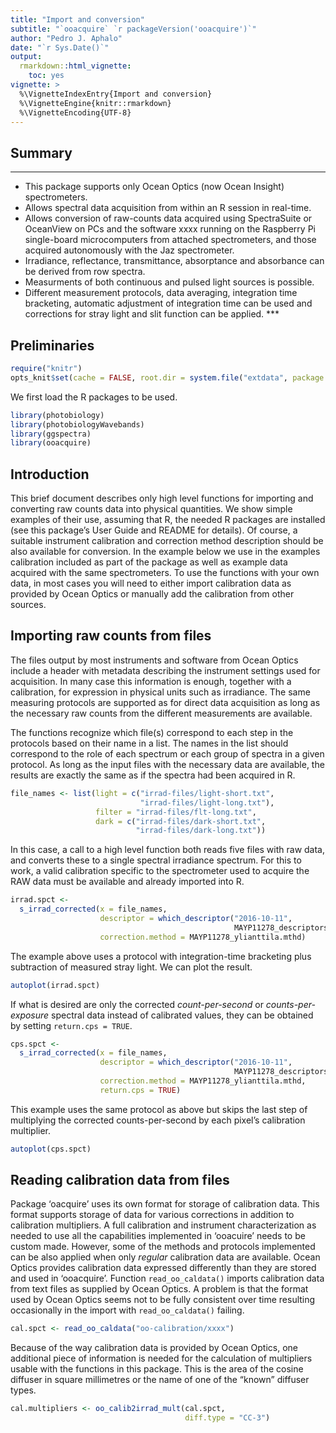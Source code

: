 ```yaml
---
title: "Import and conversion"
subtitle: "`ooacquire` `r packageVersion('ooacquire')`"
author: "Pedro J. Aphalo"
date: "`r Sys.Date()`"
output: 
  rmarkdown::html_vignette:
    toc: yes
vignette: >
  %\VignetteIndexEntry{Import and conversion}
  %\VignetteEngine{knitr::rmarkdown}
  %\VignetteEncoding{UTF-8}
---
```


## Summary
***
* This package supports only Ocean Optics (now Ocean Insight) spectrometers.
* Allows spectral data acquisition from within an R session in real-time.
* Allows conversion of raw-counts data acquired using SpectraSuite or
OceanView on PCs and the software xxxx running
on the Raspberry Pi single-board microcomputers from attached spectrometers, 
and those acquired autonomously with the Jaz spectrometer.
* Irradiance, reflectance, transmittance, absorptance and absorbance can be
derived from row spectra.
* Measurments of both continuous and pulsed light sources is possible.
* Different measurement protocols, data averaging, integration time
bracketing, automatic adjustment of integration time can be used and corrections 
for stray light and slit function can be applied.
***

## Preliminaries

```r
require("knitr")
opts_knit$set(cache = FALSE, root.dir = system.file("extdata", package = "ooacquire"))
```

We first load the R packages to be used.

```r
library(photobiology)
library(photobiologyWavebands)
library(ggspectra)
library(ooacquire)
```


## Introduction

This brief document describes only high level functions for importing and
converting raw counts data into physical quantities. We show simple examples of
their use, assuming that R, the needed R packages are installed (see this
package's User Guide and README for details). Of course, a suitable instrument
calibration and correction method description should be also available for
conversion. In the example below we use in the examples calibration included as
part of the package as well as example data acquired with the same
spectrometers. To use the functions with your own data, in most cases you will
need to either import calibration data as provided by Ocean Optics or manually
add the calibration from other sources.

## Importing raw counts from files

The files output by most instruments and software from Ocean Optics include a header with metadata describing the instrument settings used for acquisition. In many case this information is enough, together with a calibration, for expression in physical units such as irradiance. The same measuring protocols are supported as for direct data acquisition as long as the necessary raw counts from the different measurements are available.

The functions recognize which file(s) correspond to each step in the protocols based on their name in a list. The names in the list should correspond to the role of each spectrum or each group of spectra in a given protocol. As long as the input files with the necessary data are available, the results are exactly the same as if the
spectra had been acquired in R.

```r
file_names <- list(light = c("irrad-files/light-short.txt",
                             "irrad-files/light-long.txt"),
                   filter = "irrad-files/flt-long.txt",
                   dark = c("irrad-files/dark-short.txt",
                            "irrad-files/dark-long.txt"))
```

In this case, a call to a high level function both reads five files with raw data, and converts these to a single spectral irradiance spectrum. For this to work, a valid calibration specific to the spectrometer used to acquire the RAW data must be available and already imported into R.

```r
irrad.spct <- 
  s_irrad_corrected(x = file_names,
                    descriptor = which_descriptor("2016-10-11", 
                                                  MAYP11278_descriptors),
                    correction.method = MAYP11278_ylianttila.mthd)
```

The example above uses a protocol with integration-time bracketing plus subtraction of measured stray light. We can plot the result.

```r
autoplot(irrad.spct)
```

If what is desired are only the corrected _count-per-second_ or _counts-per-exposure_ spectral data instead of calibrated values, they can be obtained by setting `return.cps = TRUE`.

```r
cps.spct <- 
  s_irrad_corrected(x = file_names,
                    descriptor = which_descriptor("2016-10-11", 
                                                  MAYP11278_descriptors),
                    correction.method = MAYP11278_ylianttila.mthd,
                    return.cps = TRUE)
```

This example uses the same protocol as above but skips the last step of multiplying the corrected counts-per-second by each pixel's calibration multiplier.

```r
autoplot(cps.spct)
```

## Reading calibration data from files

Package 'oacquire' uses its own format for storage of calibration data. This format supports storage of data for various corrections in addition to calibration multipliers. A full calibration and instrument characterization as needed to use all the capabilities implemented in 'ooacuire' needs to be custom made. However, some of the methods and protocols implemented can be also applied when only _regular_ calibration data are available. Ocean Optics provides calibration data expressed differently than they are stored and used in 'ooacquire'. Function `read_oo_caldata()` imports calibration data from text files as supplied by Ocean Optics. A problem is that the format used by Ocean Optics seems not to be fully consistent over time resulting occasionally in the import with `read_oo_caldata()` failing.

```r
cal.spct <- read_oo_caldata("oo-calibration/xxxx")
```

Because of the way calibration data is provided by Ocean Optics, one additional piece of information is needed for the calculation of multipliers usable with the functions in this package. This is the area of the cosine diffuser in square millimetres or the name of one of the "known" diffuser types.

```r
cal.multipliers <- oo_calib2irrad_mult(cal.spct,
                                       diff.type = "CC-3")
```




